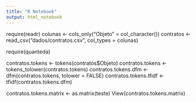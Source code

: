 ```yaml
---
title: "R Notebook"
output: html_notebook
---
```


require(readr)
colunas <- cols_only("Objeto" = col_character())
contratos <- read_csv("dados/contratos.csv", col_types =  colunas)

require(quanteda)

contratos.tokens <- tokens(contratos$Objeto)
contratos.tokens <- tokens_tolower(contratos.tokens)
contratos.tokens.dfm <- dfm(contratos.tokens, tolower = FALSE)
contratos.tokens.tfidf <- tfidf(contratos.tokens.dfm)

contratos.tokens.matrix <- as.matrix(teste)
View(contratos.tokens.matrix)
